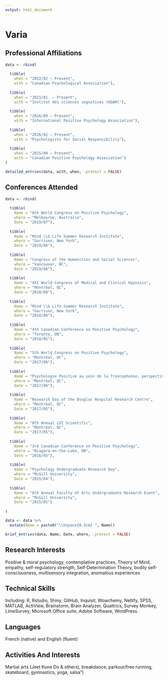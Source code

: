 ```yaml
---
output: html_document
---
```


# Varia

## Professional Affiliations

\scriptsize

```r
data <- rbind(
  
  tibble(
    when = "2022/02 – Present",
    with = "Canadian Psychological Association"),
  
  tibble(
    when = "2021/01  – Present",
    with = "Institut des sciences cognitives (UQAM)"),
  
  tibble(
    when = "2016/09 – Present",
    with = "International Positive Psychology Association"),
  
  tibble(
    when = "2016/02 – Present",
    with = "Psychologists for Social Responsibility"),
  
  tibble(
    when = "2015/09 – Present",
    with = "Canadian Positive Psychology Association")
)

detailed_entries(data, with, when, .protect = FALSE)
```

## Conferences Attended

```r
data <- rbind(
  
  tibble(
    Name = "6th World Congress on Positive Psychology",
    where = "Melbourne, Australia",
    Date = "2019/07"),
  
  tibble(
    Name = "Mind \\& Life Summer Research Institute",
    where = "Garrison, New York",
    Date = "2019/06"),
  
  tibble(
    Name = "Congress of the Humanities and Social Sciences",
    where = "Vancouver, BC",
    Date = "2019/06"),
  
  tibble(
    Name = "XXI World Congress of Medical and Clinical Hypnosis",
    where = "Montréal, QC",
    Date = "2018/08"),
  
  tibble(
    Name = "Mind \\& Life Summer Research Institute",
    where = "Garrison, New York",
    Date = "2018/06"),
  
  tibble(
    Name = "4th Canadian Conference on Positive Psychology",
    where = "Toronto, ON",
    Date = "2018/05"),
  
  tibble(
    Name = "5th World Congress on Positive Psychology",
    where = "Montréal, QC",
    Date = "2017/06"),
  
  tibble(
    Name = "Psychologie Positive au sein de la francophonie, perspectives et prospective",
    where = "Montréal, QC",
    Date = "2017/06"),
  
  tibble(
    Name = "Research Day of the Douglas Hospital Research Centre",
    where = "Montréal, QC",
    Date = "2017/05"),
  
  tibble(
    Name = "8th Annual LDI Scientific",
    where = "Montréal, QC",
    Date = "2017/05"),
  
  tibble(
    Name = "3rd Canadian Conference on Positive Psychology",
    where = "Niagara-on-the-Lake, ON",
    Date = "2016/05"),
  
  tibble(
    Name = "Psychology Undergraduate Research Day",
    where = "McGill University",
    Date = "2015/04"),
  
  tibble(
    Name = "6th Annual Faculty of Arts Undergraduate Research Event",
    where = "McGill University",
    Date = "2015/01")
  
)

data <- data %>% 
  mutate(Name = paste0("\\hspace{0.5cm} ", Name))

brief_entries(data, Name, Date, where, .protect = FALSE)
```

## Research Interests

Positive & moral psychology, contemplative practices, Theory of Mind, empathy, self-regulatory strength, Self-Determination Theory, bodily self-consciousness, multisensory integration, anomalous experiences

## Technical Skills

Including: R, Rstudio, Shiny, GitHub, Inquisit, Wowchemy, Netlify, SPSS, MATLAB, ActiView, Brainstorm, Brain Analyzer, Qualtrics, Survey Monkey, LimeSurvey, Microsoft Office suite, Adobe Software, WordPress.

## Languages

French (native) and English (fluent)

## Activities And Interests

Martial arts (Jeet Kune Do & others), breakdance, parkour/free running, skateboard, gymnastics, yoga, salsa")
